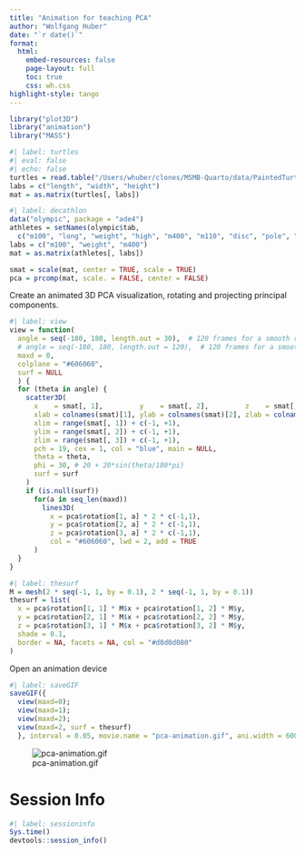 ```yaml
---
title: "Animation for teaching PCA"
author: "Wolfgang Huber"
date: "`r date()`"
format:
  html:
    embed-resources: false
    page-layout: full
    toc: true
    css: wh.css
highlight-style: tango
---
```


```r
library("plot3D")
library("animation")
library("MASS")
```

```r
#| label: turtles
#| eval: false
#| echo: false
turtles = read.table("/Users/whuber/clones/MSMB-Quarto/data/PaintedTurtles.txt", header = TRUE)
labs = c("length", "width", "height")
mat = as.matrix(turtles[, labs])
```
```r
#| label: decathlon
data("olympic", package = "ade4")
athletes = setNames(olympic$tab, 
  c("m100", "long", "weight", "high", "m400", "m110", "disc", "pole", "javel", "m1500"))
labs = c("m100", "weight", "m400")
mat = as.matrix(athletes[, labs])
```

```r
smat = scale(mat, center = TRUE, scale = TRUE)
pca = prcomp(mat, scale. = FALSE, center = FALSE)
```

Create an animated 3D PCA visualization, rotating and projecting principal components.

```r
#| label: view
view = function(
  angle = seq(-180, 180, length.out = 30),  # 120 frames for a smooth rotation
  # angle = seq(-180, 180, length.out = 120),  # 120 frames for a smooth rotation
  maxd = 0,
  colplane = "#606060",
  surf = NULL
  ) {
  for (theta in angle) {
    scatter3D(
      x    = smat[, 1],         y    = smat[, 2],         z    = smat[, 3],
      xlab = colnames(smat)[1], ylab = colnames(smat)[2], zlab = colnames(smat)[3],
      xlim = range(smat[, 1]) + c(-1, +1),
      ylim = range(smat[, 2]) + c(-1, +1),
      zlim = range(smat[, 3]) + c(-1, +1),
      pch = 19, cex = 1, col = "blue", main = NULL,
      theta = theta, 
      phi = 30, # 20 + 20*sin(theta/180*pi)
      surf = surf
    )
    if (is.null(surf))
      for(a in seq_len(maxd))
        lines3D(
          x = pca$rotation[1, a] * 2 * c(-1,1), 
          y = pca$rotation[2, a] * 2 * c(-1,1),
          z = pca$rotation[3, a] * 2 * c(-1,1),
          col = "#606060", lwd = 2, add = TRUE
      )
  }
}
```

```r
#| label: thesurf
M = mesh(2 * seq(-1, 1, by = 0.1), 2 * seq(-1, 1, by = 0.1))
thesurf = list(
  x = pca$rotation[1, 1] * M$x + pca$rotation[1, 2] * M$y,  
  y = pca$rotation[2, 1] * M$x + pca$rotation[2, 2] * M$y,  
  z = pca$rotation[3, 1] * M$x + pca$rotation[3, 2] * M$y,
  shade = 0.1, 
  border = NA, facets = NA, col = "#d0d0d080"
)
```

Open an animation device

```r
#| label: saveGIF
saveGIF({ 
  view(maxd=0);
  view(maxd=1);
  view(maxd=2);
  view(maxd=2, surf = thesurf)
  }, interval = 0.05, movie.name = "pca-animation.gif", ani.width = 600, ani.height = 600)
```

![pca-animation.gif](pca-animation.gif)




# Session Info

```r
#| label: sessioninfo
Sys.time()
devtools::session_info()
```
